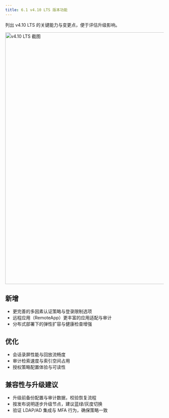 ```yaml
---
title: 6.1 v4.10 LTS 版本功能
---
```


列出 v4.10 LTS 的关键能力与变更点，便于评估升级影响。

<img src="/whitepaper/image062.jpg" alt="v4.10 LTS 截图" width="800" />

## 新增

- 更完善的多因素认证策略与登录限制选项
- 远程应用（RemoteApp）更丰富的应用适配与审计
- 分布式部署下的弹性扩容与健康检查增强

## 优化

- 会话录屏性能与回放流畅度
- 审计检索速度与索引空间占用
- 授权策略配置体验与可读性

## 兼容性与升级建议

- 升级前备份配置与审计数据，校验恢复流程
- 按发布说明逐步升级节点，建议蓝绿/灰度切换
- 验证 LDAP/AD 集成与 MFA 行为，确保策略一致
